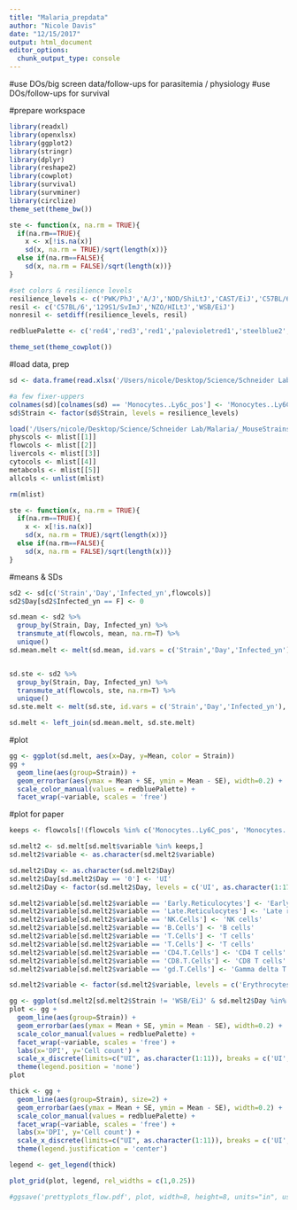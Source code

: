 ```yaml
---
title: "Malaria_prepdata"
author: "Nicole Davis"
date: "12/15/2017"
output: html_document
editor_options: 
  chunk_output_type: console
---
```


#use DOs/big screen data/follow-ups for parasitemia / physiology
#use DOs/follow-ups for survival

#prepare workspace
```r
library(readxl)
library(openxlsx)
library(ggplot2)
library(stringr)
library(dplyr)
library(reshape2)
library(cowplot)
library(survival)
library(survminer)
library(circlize)
theme_set(theme_bw())

ste <- function(x, na.rm = TRUE){
  if(na.rm==TRUE){
    x <- x[!is.na(x)] 
    sd(x, na.rm = TRUE)/sqrt(length(x))}
  else if(na.rm==FALSE){
    sd(x, na.rm = FALSE)/sqrt(length(x))}
}

#set colors & resilience levels
resilience_levels <- c('PWK/PhJ','A/J','NOD/ShiLtJ','CAST/EiJ','C57BL/6','129S1/SvImJ','NZO/HILtJ','WSB/EiJ')
resil <- c('C57BL/6','129S1/SvImJ','NZO/HILtJ','WSB/EiJ')
nonresil <- setdiff(resilience_levels, resil)

redbluePalette <- c('red4','red3','red1','palevioletred1','steelblue2','royalblue2','mediumblue','navy')

theme_set(theme_cowplot())
```

#load data, prep
```r
sd <- data.frame(read.xlsx('/Users/nicole/Desktop/Science/Schneider Lab/Malaria/_MouseStrains_x_Metabolites/StrainsMetabs_flow_table.xlsx'))

#a few fixer-uppers
colnames(sd)[colnames(sd) == 'Monocytes..Ly6c_pos'] <- 'Monocytes..Ly6C_pos'
sd$Strain <- factor(sd$Strain, levels = resilience_levels)

load('/Users/nicole/Desktop/Science/Schneider Lab/Malaria/_MouseStrains_x_Metabolites/ParametersMeasured.Rdata')
physcols <- mlist[[1]]
flowcols <- mlist[[2]]
livercols <- mlist[[3]]
cytocols <- mlist[[4]]
metabcols <- mlist[[5]]
allcols <- unlist(mlist)

rm(mlist)

ste <- function(x, na.rm = TRUE){
  if(na.rm==TRUE){
    x <- x[!is.na(x)] 
    sd(x, na.rm = TRUE)/sqrt(length(x))}
  else if(na.rm==FALSE){
    sd(x, na.rm = FALSE)/sqrt(length(x))}
}
```

#means & SDs
```r
sd2 <- sd[c('Strain','Day','Infected_yn',flowcols)]
sd2$Day[sd2$Infected_yn == F] <- 0

sd.mean <- sd2 %>%
  group_by(Strain, Day, Infected_yn) %>%
  transmute_at(flowcols, mean, na.rm=T) %>%
  unique()
sd.mean.melt <- melt(sd.mean, id.vars = c('Strain','Day','Infected_yn'), value.name='Mean')


sd.ste <- sd2 %>%
  group_by(Strain, Day, Infected_yn) %>%
  transmute_at(flowcols, ste, na.rm=T) %>%
  unique()
sd.ste.melt <- melt(sd.ste, id.vars = c('Strain','Day','Infected_yn'), value.name='SE')

sd.melt <- left_join(sd.mean.melt, sd.ste.melt)
```

#plot
```r
gg <- ggplot(sd.melt, aes(x=Day, y=Mean, color = Strain))
gg + 
  geom_line(aes(group=Strain)) +
  geom_errorbar(aes(ymax = Mean + SE, ymin = Mean - SE), width=0.2) +
  scale_color_manual(values = redbluePalette) +
  facet_wrap(~variable, scales = 'free')
```

#plot for paper
```r
keeps <- flowcols[!(flowcols %in% c('Monocytes..Ly6C_pos', 'Monocytes..Ly6C_neg', 'Granulocytes..Ly6C_pos', 'Granulocytes..Ly6C_neg'))]

sd.melt2 <- sd.melt[sd.melt$variable %in% keeps,]
sd.melt2$variable <- as.character(sd.melt2$variable)

sd.melt2$Day <- as.character(sd.melt2$Day)
sd.melt2$Day[sd.melt2$Day == '0'] <- 'UI'
sd.melt2$Day <- factor(sd.melt2$Day, levels = c('UI', as.character(1:17)))

sd.melt2$variable[sd.melt2$variable == 'Early.Reticulocytes'] <- 'Early reticulocytes'
sd.melt2$variable[sd.melt2$variable == 'Late.Reticulocytes'] <- 'Late reticulocytes'
sd.melt2$variable[sd.melt2$variable == 'NK.Cells'] <- 'NK cells'
sd.melt2$variable[sd.melt2$variable == 'B.Cells'] <- 'B cells'
sd.melt2$variable[sd.melt2$variable == 'T.Cells'] <- 'T cells'
sd.melt2$variable[sd.melt2$variable == 'T.Cells'] <- 'T cells'
sd.melt2$variable[sd.melt2$variable == 'CD4.T.Cells'] <- 'CD4 T cells'
sd.melt2$variable[sd.melt2$variable == 'CD8.T.Cells'] <- 'CD8 T cells'
sd.melt2$variable[sd.melt2$variable == 'gd.T.Cells'] <- 'Gamma delta T cells'

sd.melt2$variable <- factor(sd.melt2$variable, levels = c('Erythrocytes','Early reticulocytes','Late reticulocytes','Platelets','NK cells','Monocytes','Granulocytes','B cells', 'T cells', 'CD4 T cells','CD8 T cells', 'Gamma delta T cells'))

gg <- ggplot(sd.melt2[sd.melt2$Strain != 'WSB/EiJ' & sd.melt2$Day %in% c('UI',as.character(1:11)),], aes(x=Day, y=Mean, color = Strain))
plot <- gg + 
  geom_line(aes(group=Strain)) +
  geom_errorbar(aes(ymax = Mean + SE, ymin = Mean - SE), width=0.2) +
  scale_color_manual(values = redbluePalette) +
  facet_wrap(~variable, scales = 'free') +
  labs(x='DPI', y='Cell count') +
  scale_x_discrete(limits=c("UI", as.character(1:11)), breaks = c('UI','3','5','7','9','11')) +
  theme(legend.position = 'none')
plot

thick <- gg + 
  geom_line(aes(group=Strain), size=2) +
  geom_errorbar(aes(ymax = Mean + SE, ymin = Mean - SE), width=0.2) +
  scale_color_manual(values = redbluePalette) +
  facet_wrap(~variable, scales = 'free') +
  labs(x='DPI', y='Cell count') +
  scale_x_discrete(limits=c("UI", as.character(1:11)), breaks = c('UI','3','5','7','9','11')) +
  theme(legend.justification = 'center')

legend <- get_legend(thick)

plot_grid(plot, legend, rel_widths = c(1,0.25))
```

```r
#ggsave('prettyplots_flow.pdf', plot, width=8, height=8, units="in", useDingbats=FALSE)
```